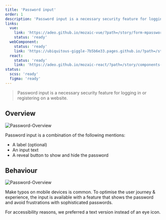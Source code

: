 ```yaml
---
title: 'Password input'
order: 1
description: 'Password input is a necessary security feature for logging in or registering on a website.'
links:
  vue:
    link: 'https://adeo.github.io/mozaic-vue/?path=/story/form-mpasswordinput'
    status: 'ready'
  webComponent:
    status: 'ready'
    link: 'https://ubiquitous-giggle-7b5b6e33.pages.github.io/?path=/story/components-form-passwordinput'
  react:
    status: 'ready'
    link: 'https://adeo.github.io/mozaic-react/?path=/story/components-passwordinput'
status:
  scss: 'ready'
  figma: 'ready'
---
```


> Password input is a necessary security feature for logging in or registering on a website.

<Preview path="default" nude />

## Overview

![Password-Overview](Password-Overview.png)

Password input is a combination of the following mentions:

- A label (optional)
- An input text
- A reveal button to show and hide the password

## Behaviour

![Password-Overview](Password-RevealButton.png)

Make typos on mobile devices is common. To optimise the user journey & experience, the input is available with a feature that shows the password and avoid frustrations with sophisticated passwords.

For accessibility reasons, we preferred a text version instead of an eye icon.

<Preview path="all-cases" nude />
